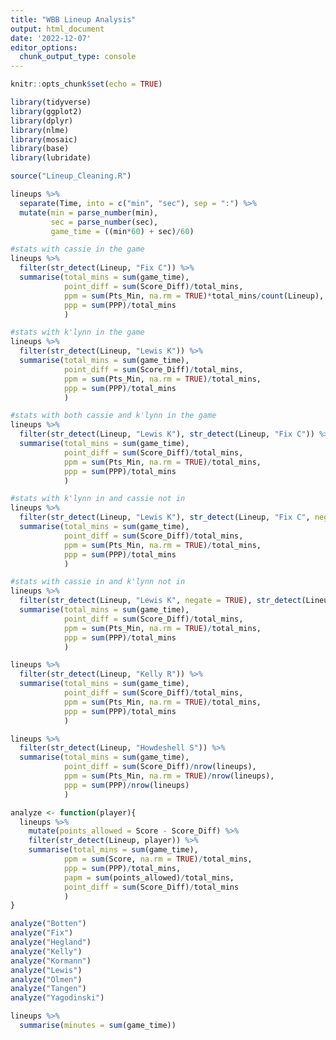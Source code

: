 ```yaml
---
title: "WBB Lineup Analysis"
output: html_document
date: '2022-12-07'
editor_options: 
  chunk_output_type: console
---
```


```r
knitr::opts_chunk$set(echo = TRUE)

library(tidyverse)
library(ggplot2)
library(dplyr)
library(nlme)
library(mosaic)
library(base)
library(lubridate)

source("Lineup_Cleaning.R")

lineups %>%
  separate(Time, into = c("min", "sec"), sep = ":") %>%
  mutate(min = parse_number(min),
         sec = parse_number(sec),
         game_time = ((min*60) + sec)/60)
```

```r
#stats with cassie in the game
lineups %>%
  filter(str_detect(Lineup, "Fix C")) %>%
  summarise(total_mins = sum(game_time),
            point_diff = sum(Score_Diff)/total_mins,
            ppm = sum(Pts_Min, na.rm = TRUE)*total_mins/count(Lineup),
            ppp = sum(PPP)/total_mins
            )

#stats with k'lynn in the game
lineups %>%
  filter(str_detect(Lineup, "Lewis K")) %>%
  summarise(total_mins = sum(game_time),
            point_diff = sum(Score_Diff)/total_mins,
            ppm = sum(Pts_Min, na.rm = TRUE)/total_mins,
            ppp = sum(PPP)/total_mins
            )

#stats with both cassie and k'lynn in the game
lineups %>%
  filter(str_detect(Lineup, "Lewis K"), str_detect(Lineup, "Fix C")) %>%
  summarise(total_mins = sum(game_time),
            point_diff = sum(Score_Diff)/total_mins,
            ppm = sum(Pts_Min, na.rm = TRUE)/total_mins,
            ppp = sum(PPP)/total_mins
            )

#stats with k'lynn in and cassie not in
lineups %>%
  filter(str_detect(Lineup, "Lewis K"), str_detect(Lineup, "Fix C", negate = TRUE)) %>%
  summarise(total_mins = sum(game_time),
            point_diff = sum(Score_Diff)/total_mins,
            ppm = sum(Pts_Min, na.rm = TRUE)/total_mins,
            ppp = sum(PPP)/total_mins
            )

#stats with cassie in and k'lynn not in
lineups %>%
  filter(str_detect(Lineup, "Lewis K", negate = TRUE), str_detect(Lineup, "Fix C")) %>%
  summarise(total_mins = sum(game_time),
            point_diff = sum(Score_Diff)/total_mins,
            ppm = sum(Pts_Min, na.rm = TRUE)/total_mins,
            ppp = sum(PPP)/total_mins
            )
```

```r
lineups %>%
  filter(str_detect(Lineup, "Kelly R")) %>%
  summarise(total_mins = sum(game_time),
            point_diff = sum(Score_Diff)/total_mins,
            ppm = sum(Pts_Min, na.rm = TRUE)/total_mins,
            ppp = sum(PPP)/total_mins
            )

lineups %>%
  filter(str_detect(Lineup, "Howdeshell S")) %>%
  summarise(total_mins = sum(game_time),
            point_diff = sum(Score_Diff)/nrow(lineups),
            ppm = sum(Pts_Min, na.rm = TRUE)/nrow(lineups),
            ppp = sum(PPP)/nrow(lineups)
            )

analyze <- function(player){
  lineups %>%
    mutate(points_allowed = Score - Score_Diff) %>%
    filter(str_detect(Lineup, player)) %>%
    summarise(total_mins = sum(game_time),
            ppm = sum(Score, na.rm = TRUE)/total_mins,
            ppp = sum(PPP)/total_mins,
            papm = sum(points_allowed)/total_mins,
            point_diff = sum(Score_Diff)/total_mins
            )
}

analyze("Botten")
analyze("Fix")
analyze("Hegland")
analyze("Kelly")
analyze("Kormann")
analyze("Lewis")
analyze("Olmen")
analyze("Tangen")
analyze("Yagodinski")
```

```r
lineups %>%
  summarise(minutes = sum(game_time))
```

